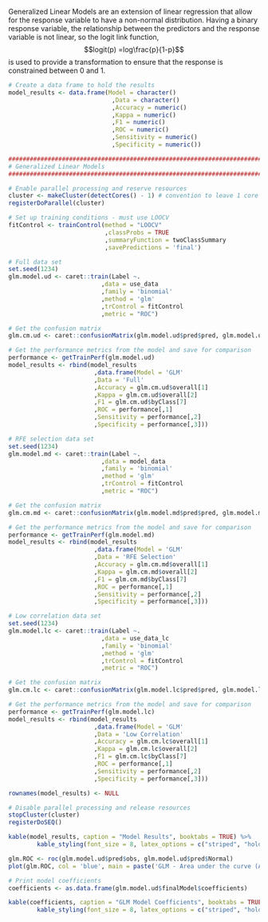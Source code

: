 \subsection{Generalized Linear Model} 

Generalized Linear Models are an extension of linear regression that allow for the response variable to have a non-normal distribution. Having a binary response variable, the relationship between the predictors and the response variable is not linear, so the logit link function,$$logit(p) =log\frac{p}{1-p}$$ is used to provide a transformation to ensure that the response is constrained between 0 and 1.

```r

# Create a data frame to hold the results
model_results <- data.frame(Model = character()
                             ,Data = character()
                             ,Accuracy = numeric()
                             ,Kappa = numeric()
                             ,F1 = numeric()
                             ,ROC = numeric()
                             ,Sensitivity = numeric()
                             ,Specificity = numeric())
```

```r
###############################################################################
# Generalized Linear Models
###############################################################################

# Enable parallel processing and reserve resources
cluster <- makeCluster(detectCores() - 1) # convention to leave 1 core for OS
registerDoParallel(cluster)

# Set up training conditions - must use LOOCV
fitControl <- trainControl(method = "LOOCV"
                           ,classProbs = TRUE 
                           ,summaryFunction = twoClassSummary
                           ,savePredictions = 'final')

# Full data set
set.seed(1234)
glm.model.ud <- caret::train(Label ~.
                          ,data = use_data
                          ,family = 'binomial'
                          ,method = 'glm'
                          ,trControl = fitControl
                          ,metric = "ROC")

# Get the confusion matrix
glm.cm.ud <- caret::confusionMatrix(glm.model.ud$pred$pred, glm.model.ud$pred$obs, mode = "everything")

# Get the performance metrics from the model and save for comparison
performance <- getTrainPerf(glm.model.ud)
model_results <- rbind(model_results
                        ,data.frame(Model = 'GLM'
                        ,Data = 'Full'
                        ,Accuracy = glm.cm.ud$overall[1]
                        ,Kappa = glm.cm.ud$overall[2]
                        ,F1 = glm.cm.ud$byClass[7]
                        ,ROC = performance[,1]
                        ,Sensitivity = performance[,2]
                        ,Specificity = performance[,3]))

# RFE selection data set
set.seed(1234)
glm.model.md <- caret::train(Label ~.
                          ,data = model_data
                          ,family = 'binomial'
                          ,method = 'glm'
                          ,trControl = fitControl
                          ,metric = "ROC")

# Get the confusion matrix
glm.cm.md <- caret::confusionMatrix(glm.model.md$pred$pred, glm.model.md$pred$obs, mode = "everything")

# Get the performance metrics from the model and save for comparison
performance <- getTrainPerf(glm.model.md)
model_results <- rbind(model_results
                        ,data.frame(Model = 'GLM'
                        ,Data = 'RFE Selection'
                        ,Accuracy = glm.cm.md$overall[1]
                        ,Kappa = glm.cm.md$overall[2]
                        ,F1 = glm.cm.md$byClass[7]
                        ,ROC = performance[,1]
                        ,Sensitivity = performance[,2]
                        ,Specificity = performance[,3]))

# Low correlation data set
set.seed(1234)
glm.model.lc <- caret::train(Label ~.
                          ,data = use_data_lc
                          ,family = 'binomial'
                          ,method = 'glm'
                          ,trControl = fitControl
                          ,metric = "ROC")

# Get the confusion matrix
glm.cm.lc <- caret::confusionMatrix(glm.model.lc$pred$pred, glm.model.lc$pred$obs, mode = "everything")

# Get the performance metrics from the model and save for comparison
performance <- getTrainPerf(glm.model.lc)
model_results <- rbind(model_results
                        ,data.frame(Model = 'GLM'
                        ,Data = 'Low Correlation'
                        ,Accuracy = glm.cm.lc$overall[1]
                        ,Kappa = glm.cm.lc$overall[2]
                        ,F1 = glm.cm.lc$byClass[7]
                        ,ROC = performance[,1]
                        ,Sensitivity = performance[,2]
                        ,Specificity = performance[,3]))

rownames(model_results) <- NULL

# Disable parallel processing and release resources
stopCluster(cluster)
registerDoSEQ()

```

```r

kable(model_results, caption = "Model Results", booktabs = TRUE) %>% 
        kable_styling(font_size = 8, latex_options = c("striped", "hold_position"))

glm.ROC <- roc(glm.model.ud$pred$obs, glm.model.ud$pred$Normal)
plot(glm.ROC, col = 'blue', main = paste('GLM - Area under the curve (AUC):', round(auc(glm.ROC),2)))

# Print model coefficients
coefficients <- as.data.frame(glm.model.ud$finalModel$coefficients)

kable(coefficients, caption = "GLM Model Coefficients", booktabs = TRUE) %>% 
        kable_styling(font_size = 8, latex_options = c("striped", "hold_position"))

```

